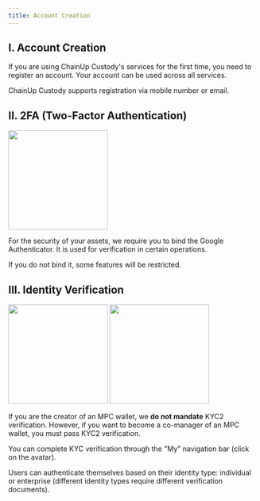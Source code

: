 ```yaml
---
title: Account Creation
---
```


## I. Account Creation

If you are using ChainUp Custody's services for the first time, you need to register an account. Your account can be used across all services.

ChainUp Custody supports registration via mobile number or email.

## II. 2FA (Two-Factor Authentication)

<div className="w-full flex items-center justify-center">
    <img src="/images/quickstart/2fa.png" width="200"/>
</div>

For the security of your assets, we require you to bind the Google Authenticator. It is used for verification in certain operations.

<Warning>
If you do not bind it, some features will be restricted.
</Warning>

## III. Identity Verification

<div className="w-full flex items-center justify-center">
    <CardGroup cols={2}>
        <img src="/images/quickstart/pkyc.png" width="200"/>
        <img src="/images/quickstart/ekyc.png" width="200"/>
    </CardGroup>
</div>


If you are the creator of an MPC wallet, we **do not mandate** KYC2 verification. However, if you want to become a co-manager of an MPC wallet, you must pass KYC2 verification.

You can complete KYC verification through the "My" navigation bar (click on the avatar).

Users can authenticate themselves based on their identity type: individual or enterprise (different identity types require different verification documents).